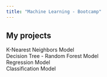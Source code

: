```yaml
---
title: "Machine Learning - Bootcamp"  
---
```


## My projects

K-Nearest Neighbors Model  
Decision Tree - Random Forest Model  
Regression Model      
Classification Model    
